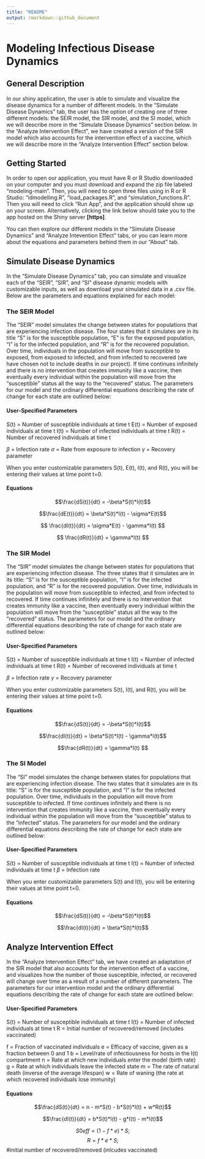 ```yaml
---
title: "README"
output: rmarkdown::github_document
---
```


# Modeling Infectious Disease Dynamics

## General Description

In our shiny application, the user is able to simulate and visualize the disease dynamics for a number of different models. In the "Simulate Disease Dynamics" tab, the user has the option of creating one of three different models: the SEIR model, the SIR model, and the SI model, which we will describe more in the "Simulate Disease Dynamics" section below. In the "Analyze Intervention Effect", we have created a version of the SIR model which also accounts for the intervention effect of a vaccine, which we will describe more in the "Analyze Intervention Effect" section below. 

## Getting Started

In order to open our application, you must have R or R Studio downloaded on your computer and you must download and expand the zip file labeled "modeling-main". Then, you will need to open three files using in R or R Studio: "idmodelling.R", "load_packages.R", and "simulation_functions.R". Then you will need to click "Run App", and the application should show up on your screen. Alternatively, clicking the link below should take you to the app hosted on the Shiny server **[https]**.

You can then explore our different models in the "Simulate Disease Dynamics" and "Analyze Intevention Effect" tabs, or you can learn more about the equations and parameters behind them in our "About" tab. 


## Simulate Disease Dynamics

In the "Simulate Disease Dynamics" tab, you can simulate and visualize each of the "SEIR", "SIR", and "SI" disease dynamic models with customizable inputs, as well as download your simulated data in a .csv file. Below are the parameters and equations explained for each model:



### The SEIR Model

The "SEIR" model simulates the change between states for populations that are experiencing infection disease. The four states that it simulates are in its title "S" is for the susceptible population, "E" is for the exposed population, "I" is for the infected population, and "R" is for the recovered population. Over time, individuals in the population will move from susceptible to exposed, from exposed to infected, and from infected to recovered (we have chosen not to include deaths in our project). If time continues infinitely and there is no intervention that creates immunity like a vaccine, then eventually every individual within the population will move from the "susceptible" status all the way to the "recovered" status. The parameters for our model and the ordinary differential equations describing the rate of change for each state are outlined below:

#### User-Specified Parameters

S(t) = Number of susceptible individuals at time t
E(t) = Number of exposed individuals at time t
I(t) = Number of infected individuals at time t
R(t) = Number of recovered individuals at time t


$\beta$ = Infection rate
$\sigma$ = Rate from exposure to infection
$\gamma$ = Recovery parameter


When you enter customizable parameters S(t), E(t), I(t), and R(t), you will be entering their values at time point t=0. 

#### Equations

$$\frac{dS(t)}{dt} = -\beta*S(t)*I(t)$$


$$\frac{dE(t)}{dt} = \beta*S(t)*I(t) - \sigma*E(t)$$

$$
\frac{dI(t)}{dt} = \sigma*E(t) - \gamma*I(t)
$$

$$
\frac{dR(t)}{dt} = \gamma*I(t)
$$



### The SIR Model

The "SIR" model simulates the change between states for populations that are experiencing infection disease. The three states that it simulates are in its title: "S" is for the susceptible population, "I" is for the infected population, and "R" is for the recovered population. Over time, individuals in the population will move from susceptible to infected, and from infected to recovered. If time continues infinitely and there is no intervention that creates immunity like a vaccine, then eventually every individual within the population will move from the "susceptible" status all the way to the "recovered" status. The parameters for our model and the ordinary differential equations describing the rate of change for each state are outlined below:

#### User-Specified Parameters

S(t) = Number of susceptible individuals at time t
I(t) = Number of infected individuals at time t
R(t) = Number of recovered individuals at time t

$\beta$ = Infection rate
$\gamma$ = Recovery parameter


When you enter customizable parameters S(t), I(t), and R(t), you will be entering their values at time point t=0. 

#### Equations

$$\frac{dS(t)}{dt} = -\beta*S(t)*I(t)$$



$$\frac{dI(t)}{dt} = \beta*S(t)*I(t) - \gamma*I(t)$$

$$\frac{dR(t)}{dt} = \gamma*I(t) $$

### The SI Model

The "SI" model simulates the change between states for populations that are experiencing infection disease. The two states that it simulates are in its title: "S" is for the susceptible population, and "I" is for the infected population. Over time, individuals in the population will move from susceptible to infected. If time continues infinitely and there is no intervention that creates immunity like a vaccine, then eventually every individual within the population will move from the "susceptible" status to the "infected" status. The parameters for our model and the ordinary differential equations describing the rate of change for each state are outlined below:

#### User-Specified Parameters


S(t) = Number of susceptible individuals at time t
I(t) = Number of infected individuals at time t
$\beta$ = Infection rate


When you enter customizable parameters S(t) and I(t), you will be entering their values at time point t=0. 

#### Equations

$$\frac{dS(t)}{dt} = -\beta*S(t)*I(t)$$



$$\frac{dI(t)}{dt} = \beta*S(t)*I(t)$$

## Analyze Intervention Effect

In the "Analyze Intervention Effect" tab, we have created an adaptation of the SIR model that also accounts for the intervention effect of a vaccine, and visualizes how the number of those susceptible, infected, or recovered will change over time as a result of a number of different parameters. The parameters for our intervention model and the ordinary differential equations describing the rate of change for each state are outlined below:

#### User-Specified Parameters


S(t) = Number of susceptible individuals at time t
I(t) = Number of infected individuals at time t
R = Initial number of recovered/removed (includes vaccinated)

f = Fraction of vaccinated individuals
e = Efficacy of vaccine, given as a fraction between 0 and 1
b = Level/rate of infectiousness for hosts in the I(t) compartment
n = Rate at which new individuals enter the model (birth rate)
g = Rate at which individuals leave the infected state
m = The rate of natural death (inverse of the average lifespan)
w = Rate of waning (the rate at which recovered individuals lose immunity)


#### Equations

$$\frac{dS(t)}{dt} = n - m*S(t) - b*S(t)*I(t) +  w*R(t)$$


$$\frac{dI(t)}{dt} = b*S(t)*I(t) - g*I(t) - m*I(t)$$

$$ S0eff = (1 - f*e)*S;$$
$$R = f*e * S;$$ #initial number of recovered/removed (inlcudes vaccinated)


